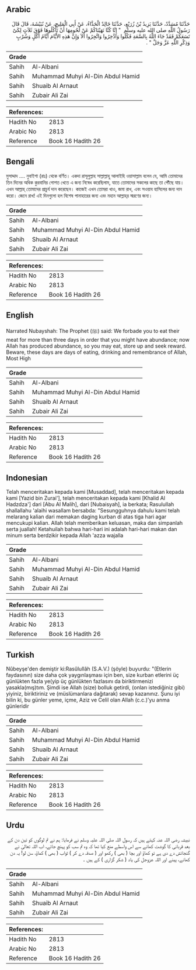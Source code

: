 ## Arabic


<div dir="rtl" lang="ar" style={{fontSize:'larger',backgroundColor:'#f8f9fa',padding:20}}>
حَدَّثَنَا مُسَدَّدٌ، حَدَّثَنَا يَزِيدُ بْنُ زُرَيْعٍ، حَدَّثَنَا خَالِدٌ الْحَذَّاءُ، عَنْ أَبِي الْمَلِيحِ، عَنْ نُبَيْشَةَ، قَالَ قَالَ رَسُولُ اللَّهِ صلى الله عليه وسلم ‏ "‏ إِنَّا كُنَّا نَهَيْنَاكُمْ عَنْ لُحُومِهَا أَنْ تَأْكُلُوهَا فَوْقَ ثَلاَثٍ لِكَىْ تَسَعَكُمْ فَقَدْ جَاءَ اللَّهُ بِالسَّعَةِ فَكُلُوا وَادَّخِرُوا وَاتَّجِرُوا أَلاَ وَإِنَّ هَذِهِ الأَيَّامَ أَيَّامُ أَكْلٍ وَشُرْبٍ وَذِكْرِ اللَّهِ عَزَّ وَجَلَّ ‏"‏ ‏.‏
</div>
<div style={{backgroundColor:'#f8f9fa',padding:20, marginBottom: 10}}><table> <thead> <tr> <th>Grade</th> <th></th> </tr> </thead> <tbody> <tr><td>Sahih</td><td>Al-Albani</td></tr><tr><td>Sahih</td><td>Muhammad Muhyi Al-Din Abdul Hamid</td></tr><tr><td>Sahih</td><td>Shuaib Al Arnaut</td></tr><tr><td>Sahih</td><td>Zubair Ali Zai</td></tr></tbody></table><table> <thead> <tr> <th>References:</th> <th></th> </tr> </thead> <tbody><tr><td>Hadith No</td><td>2813</td></tr><tr><td>Arabic No</td><td>2813</td></tr><tr><td>Reference</td><td>Book 16 Hadith 26</td></tr></tbody></table></div>

## Bengali


<div dir="ltr" lang="bn" style={{fontSize:'larger',backgroundColor:'#f8f9fa',padding:20}}>
মুসাদ্দাদ .... নুবাইশা (রাঃ) থেকে বর্ণিত। একদা রাসূলুল্লাহ সাল্লাল্লাহু আলাইহি ওয়াসাল্লাম বলেন যে, আমি তোমাদের তিন দিনের অধিক কুরবানির গোশত খেতে এ জন্য নিষেধ করেছিলাম, যাতে তোমাদের সকলের কাছে তা পৌঁছে যায়। এখন আল্লাহ্‌ তোমাদের প্রাচুর্য দান করেছেন। কাজেই এখন তোমরা খাও, জমা রাখ, এবং সওয়াব হাসিলের জন্য দান করো। জেনে রাখ! এই দিনগুলো হল বিশেষ পানাহারের জন্য এবং মহান আল্লাহ্‌র স্মরণের জন্য।
</div>
<div style={{backgroundColor:'#f8f9fa',padding:20, marginBottom: 10}}><table> <thead> <tr> <th>Grade</th> <th></th> </tr> </thead> <tbody> <tr><td>Sahih</td><td>Al-Albani</td></tr><tr><td>Sahih</td><td>Muhammad Muhyi Al-Din Abdul Hamid</td></tr><tr><td>Sahih</td><td>Shuaib Al Arnaut</td></tr><tr><td>Sahih</td><td>Zubair Ali Zai</td></tr></tbody></table><table> <thead> <tr> <th>References:</th> <th></th> </tr> </thead> <tbody><tr><td>Hadith No</td><td>2813</td></tr><tr><td>Arabic No</td><td>2813</td></tr><tr><td>Reference</td><td>Book 16 Hadith 26</td></tr></tbody></table></div>

## English


<div dir="ltr" lang="en" style={{fontSize:'larger',backgroundColor:'#f8f9fa',padding:20}}>
Narrated Nubayshah: The Prophet (ﷺ) said: We forbade you to eat their meat for more than three days in order that you might have abundance; now Allah has produced abundance, so you may eat, store up and seek reward. Beware, these days are days of eating, drinking and remembrance of Allah, Most High
</div>
<div style={{backgroundColor:'#f8f9fa',padding:20, marginBottom: 10}}><table> <thead> <tr> <th>Grade</th> <th></th> </tr> </thead> <tbody> <tr><td>Sahih</td><td>Al-Albani</td></tr><tr><td>Sahih</td><td>Muhammad Muhyi Al-Din Abdul Hamid</td></tr><tr><td>Sahih</td><td>Shuaib Al Arnaut</td></tr><tr><td>Sahih</td><td>Zubair Ali Zai</td></tr></tbody></table><table> <thead> <tr> <th>References:</th> <th></th> </tr> </thead> <tbody><tr><td>Hadith No</td><td>2813</td></tr><tr><td>Arabic No</td><td>2813</td></tr><tr><td>Reference</td><td>Book 16 Hadith 26</td></tr></tbody></table></div>

## Indonesian


<div dir="ltr" lang="id" style={{fontSize:'larger',backgroundColor:'#f8f9fa',padding:20}}>
Telah menceritakan kepada kami [Musaddad], telah menceritakan kepada kami [Yazid bin Zurai'], telah menceritakan kepada kami [Khalid Al Hadzdza'] dari [Abu Al Malih], dari [Nubaisyah], ia berkata; Rasulullah shallallahu 'alaihi wasallam bersabda: "Sesungguhnya dahulu kami telah melarang kalian dari memakan daging kurban di atas tiga hari agar mencukupi kalian. Allah telah memberikan keluasan, maka dan simpanlah serta juallah! Ketahuilah bahwa hari-hari ini adalah hari-hari makan dan minum serta berdzikir kepada Allah 'azza wajalla
</div>
<div style={{backgroundColor:'#f8f9fa',padding:20, marginBottom: 10}}><table> <thead> <tr> <th>Grade</th> <th></th> </tr> </thead> <tbody> <tr><td>Sahih</td><td>Al-Albani</td></tr><tr><td>Sahih</td><td>Muhammad Muhyi Al-Din Abdul Hamid</td></tr><tr><td>Sahih</td><td>Shuaib Al Arnaut</td></tr><tr><td>Sahih</td><td>Zubair Ali Zai</td></tr></tbody></table><table> <thead> <tr> <th>References:</th> <th></th> </tr> </thead> <tbody><tr><td>Hadith No</td><td>2813</td></tr><tr><td>Arabic No</td><td>2813</td></tr><tr><td>Reference</td><td>Book 16 Hadith 26</td></tr></tbody></table></div>

## Turkish


<div dir="ltr" lang="tr" style={{fontSize:'larger',backgroundColor:'#f8f9fa',padding:20}}>
Nûbeyşe'den demiştir ki:Rasûlullâh (S.A.V.) (şöyle) buyurdu: "(Etlerin faydasının) size daha çok yaygınlaşması için ben, size kurban etlerini üç günlükten fazla ye(yip üç günlükten fazlasını da biriktirmenizi yasakla(mış)tım. Şimdi ise Allah (size) bolluk getirdi, (onları istediğiniz gibi) yiyiniz, biriktiriniz ve (müslümanlara dağıtarak) sevap kazanınız. Şunu iyi bilin ki, bu günler yeme, içme, Aziz ve Celil olan Allah (c.c.)'yu anma günleridir
</div>
<div style={{backgroundColor:'#f8f9fa',padding:20, marginBottom: 10}}><table> <thead> <tr> <th>Grade</th> <th></th> </tr> </thead> <tbody> <tr><td>Sahih</td><td>Al-Albani</td></tr><tr><td>Sahih</td><td>Muhammad Muhyi Al-Din Abdul Hamid</td></tr><tr><td>Sahih</td><td>Shuaib Al Arnaut</td></tr><tr><td>Sahih</td><td>Zubair Ali Zai</td></tr></tbody></table><table> <thead> <tr> <th>References:</th> <th></th> </tr> </thead> <tbody><tr><td>Hadith No</td><td>2813</td></tr><tr><td>Arabic No</td><td>2813</td></tr><tr><td>Reference</td><td>Book 16 Hadith 26</td></tr></tbody></table></div>

## Urdu


<div dir="rtl" lang="ur" style={{fontSize:'larger',backgroundColor:'#f8f9fa',padding:20}}>
نبیشہ رضی اللہ عنہ کہتے ہیں کہ رسول اللہ صلی اللہ علیہ وسلم نے فرمایا: ہم نے تم لوگوں کو تین دن کے بعد قربانی کا گوشت کھانے سے اس واسطے منع کیا تھا کہ وہ تم سب کو پہنچ جائے، اب اللہ تعالیٰ نے گنجائش دے دی ہے تو کھاؤ اور بچا ( بھی ) رکھو اور ( صدقہ دے کر ) ثواب ( بھی ) کماؤ، سن لو! یہ دن کھانے، پینے اور اللہ عزوجل کی یاد ( شکر گزاری ) کے ہیں ۔
</div>
<div style={{backgroundColor:'#f8f9fa',padding:20, marginBottom: 10}}><table> <thead> <tr> <th>Grade</th> <th></th> </tr> </thead> <tbody> <tr><td>Sahih</td><td>Al-Albani</td></tr><tr><td>Sahih</td><td>Muhammad Muhyi Al-Din Abdul Hamid</td></tr><tr><td>Sahih</td><td>Shuaib Al Arnaut</td></tr><tr><td>Sahih</td><td>Zubair Ali Zai</td></tr></tbody></table><table> <thead> <tr> <th>References:</th> <th></th> </tr> </thead> <tbody><tr><td>Hadith No</td><td>2813</td></tr><tr><td>Arabic No</td><td>2813</td></tr><tr><td>Reference</td><td>Book 16 Hadith 26</td></tr></tbody></table></div>